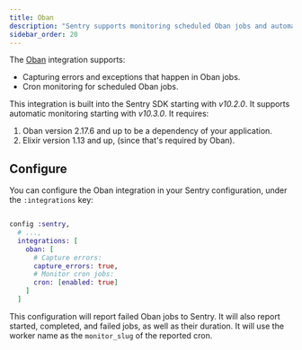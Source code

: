 ```yaml
---
title: Oban
description: "Sentry supports monitoring scheduled Oban jobs and automatically capturing exceptions."
sidebar_order: 20
---
```


The [Oban](https://getoban.pro) integration supports:

  * Capturing errors and exceptions that happen in Oban jobs.
  * Cron monitoring for scheduled Oban jobs.

This integration is built into the Sentry SDK starting with *v10.2.0*. It supports automatic monitoring starting with *v10.3.0*. It requires:

  1. Oban version 2.17.6 and up to be a dependency of your application.
  1. Elixir version 1.13 and up, (since that's required by Oban).

## Configure

You can configure the Oban integration in your Sentry configuration, under the `:integrations` key:

```elixir {filename:config/config.exs}

config :sentry,
  # ...,
  integrations: [
    oban: [
      # Capture errors:
      capture_errors: true,
      # Monitor cron jobs:
      cron: [enabled: true]
    ]
  ]
```

This configuration will report failed Oban jobs to Sentry. It will also report started, completed, and failed jobs, as well as their duration. It will use the worker name as the `monitor_slug` of the reported cron.
